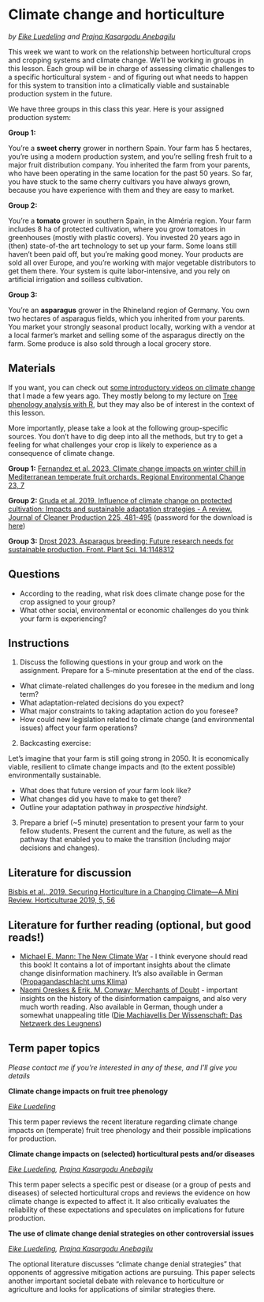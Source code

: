 # Climate change and horticulture
*by [Eike Luedeling](http://www.hortibonn.de/author/prof.-dr.-eike-luedeling/) and [Prajna Kasargodu Anebagilu](http://www.hortibonn.de/author/prajna-kasargodu-anebagilu/)*

This week we want to work on the relationship between horticultural crops and cropping systems and climate change. We'll be working in groups in this lesson. Each group will be in charge of assessing climatic challenges to a specific horticultural system - and of figuring out what needs to happen for this system to transition into a climatically viable and sustainable production system in the future.

We have three groups in this class this year. Here is your assigned production system:

**Group 1:**

You're a **sweet cherry** grower in northern Spain. Your farm has 5 hectares, you're using a modern production system, and you're selling fresh fruit to a major fruit distribution company. You inherited the farm from your parents, who have been operating in the same location for the past 50 years. So far, you have stuck to the same cherry cultivars you have always grown, because you have experience with them and they are easy to market.

**Group 2:**

You're a **tomato** grower in southern Spain, in the Alméria region. Your farm includes 8 ha of protected cultivation, where you grow tomatoes in greenhouses (mostly with plastic covers). You invested 20 years ago in (then) state-of-the art technology to set up your farm. Some loans still haven't been paid off, but you're making good money. Your products are sold all over Europe, and you're working with major vegetable distributors to get them there. Your system is quite labor-intensive, and you rely on artificial irrigation and soilless cultivation.

**Group 3:**

You're an **asparagus** grower in the Rhineland region of Germany. You own two hectares of asparagus fields, which you inherited from your parents. You market your strongly seasonal product locally, working with a vendor at a local farmer's market and selling some of the asparagus directly on the farm. Some produce is also sold through a local grocery store.


## Materials

If you want, you can check out [some introductory videos on climate change](https://hortibonn.github.io/Tree-Phenology/climate-change-and-impact-projection.html) that I made a few years ago. They mostly belong to my lecture on [Tree phenology analysis with R](https://hortibonn.github.io/Tree-Phenology/), but they may also be of interest in the context of this lesson.

More importantly, please take a look at the following group-specific sources. You don't have to dig deep into all the methods, but try to get a feeling for what challenges your crop is likely to experience as a consequence of climate change.

**Group 1:** [Fernandez et al. 2023. Climate change impacts on winter chill in Mediterranean temperate fruit orchards. Regional Environmental Change 23, 7](https://link.springer.com/article/10.1007/s10113-022-02006-x)

**Group 2:** [Gruda et al. 2019. Influence of climate change on protected cultivation: Impacts and sustainable adaptation strategies - A review. Journal of Cleaner Production 225, 481-495](https://uni-bonn.sciebo.de/s/UiwIaaKAeOv8MX3) (password for the download is [here](https://ecampus.uni-bonn.de/goto_ecampus_copa_3530257.html))

**Group 3:** [Drost 2023. Asparagus breeding: Future research needs for sustainable production. Front. Plant Sci. 14:1148312](https://www.frontiersin.org/articles/10.3389/fpls.2023.1148312/full)


## Questions

* According to the reading, what risk does climate change pose for the crop assigned to your group?
* What other social, environmental or economic challenges do you think your farm is experiencing?

## Instructions

1) Discuss the following questions in your group and work on the assignment. Prepare for a 5-minute presentation at the end of the class.

*	What climate-related challenges do you foresee in the medium and long term?
*	What adaptation-related decisions do you expect?
* What major constraints to taking adaptation action do you foresee?
*	How could new legislation related to climate change (and environmental issues) affect your farm operations?

2) Backcasting exercise:

Let's imagine that your farm is still going strong in 2050. It is economically viable, resilient to climate change impacts and (to the extent possible) environmentally sustainable.

*	What does that future version of your farm look like?
* What changes did you have to make to get there?
* Outline your adaptation pathway in *prospective hindsight*.

3) Prepare a brief (~5 minute) presentation to present your farm to your fellow students. Present the current and the future, as well as the pathway that enabled you to make the transition (including major decisions and changes).


## Literature for discussion

[Bisbis et al., 2019. Securing Horticulture in a Changing Climate—A Mini Review. Horticulturae 2019, 5, 56](https://doi.org/10.3390/horticulturae5030056)


## Literature for further reading (optional, but good reads!)

- [Michael E. Mann: The New Climate War](https://en.wikipedia.org/wiki/The_New_Climate_War) - I think everyone should read this book! It contains a lot of important insights about the climate change disinformation machinery. It's also available in German ([Propagandaschlacht ums Klima](http://www.solar-buch.de/mann-propagandaschlacht-2021))
- [Naomi Oreskes & Erik. M. Conway: Merchants of Doubt](https://en.wikipedia.org/wiki/Merchants_of_Doubt) - important insights on the history of the disinformation campaigns, and also very much worth reading. Also available in German, though under a somewhat unappealing title ([Die Machiavellis Der Wissenschaft: Das Netzwerk des Leugnens](https://www.zvab.com/9783527412112/Machiavellis-Wissenschaft-Netzwerk-Leugnens-Erlebnis-3527412115/plp))


## Term paper topics

*Please contact me if you're interested in any of these, and I'll give you details*

**Climate change impacts on fruit tree phenology**

*[Eike Luedeling](http://www.hortibonn.de/author/prof.-dr.-eike-luedeling/)*

This term paper reviews the recent literature regarding climate change impacts on (temperate) fruit tree phenology and their possible implications for production.

**Climate change impacts on (selected) horticultural pests and/or diseases**

*[Eike Luedeling](http://www.hortibonn.de/author/prof.-dr.-eike-luedeling/), [Prajna Kasargodu Anebagilu](http://www.hortibonn.de/author/prajna-kasargodu-anebagilu/)*

This term paper selects a specific pest or disease (or a group of pests and diseases) of selected horticultural crops and reviews the evidence on how climate change is expected to affect it. It also critically evaluates the reliability of these expectations and speculates on implications for future production.

**The use of climate change denial strategies on other controversial issues**

*[Eike Luedeling](http://www.hortibonn.de/author/prof.-dr.-eike-luedeling/), [Prajna Kasargodu Anebagilu](http://www.hortibonn.de/author/prajna-kasargodu-anebagilu/)*

The optional literature discusses "climate change denial strategies" that opponents of aggressive mitigation actions are pursuing. This paper selects another important societal debate with relevance to horticulture or agriculture and looks for applications of similar strategies there.
